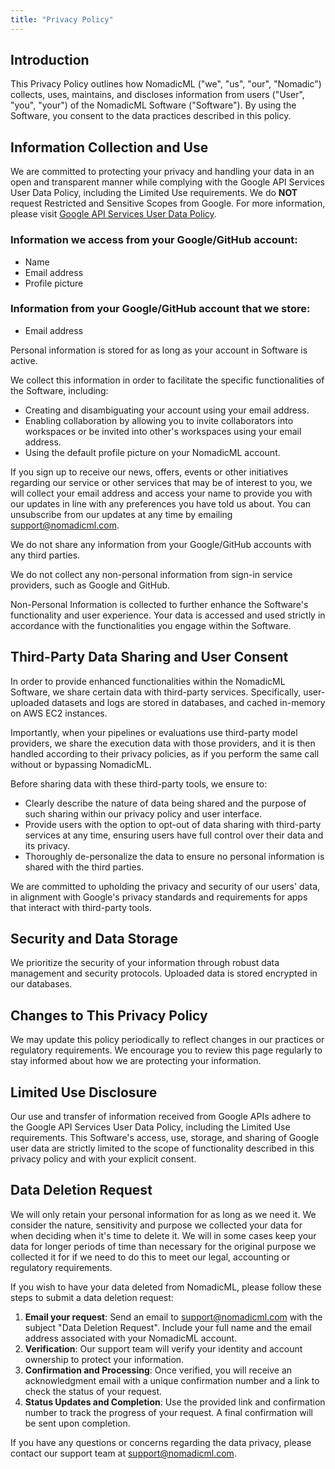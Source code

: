 ```yaml
---
title: "Privacy Policy"
---
```


## Introduction

This Privacy Policy outlines how NomadicML ("we", "us", "our", "Nomadic") collects, uses, maintains, and discloses information from users ("User", "you", "your") of the NomadicML Software ("Software"). By using the Software, you consent to the data practices described in this policy.

## Information Collection and Use

We are committed to protecting your privacy and handling your data in an open and transparent manner while complying with the Google API Services User Data Policy, including the Limited Use requirements. We do **NOT** request Restricted and Sensitive Scopes from Google. For more information, please visit [Google API Services User Data Policy](https://developers.google.com/terms/api-services-user-data-policy).

### Information we access from your Google/GitHub account:

- Name
- Email address
- Profile picture

### Information from your Google/GitHub account that we store:

- Email address

Personal information is stored for as long as your account in Software is active.

We collect this information in order to facilitate the specific functionalities of the Software, including:

- Creating and disambiguating your account using your email address.
- Enabling collaboration by allowing you to invite collaborators into workspaces or be invited into other's workspaces using your email address.
- Using the default profile picture on your NomadicML account.

If you sign up to receive our news, offers, events or other initiatives regarding our service or other services that may be of interest to you, we will collect your email address and access your name to provide you with our updates in line with any preferences you have told us about. You can unsubscribe from our updates at any time by emailing support@nomadicml.com.

We do not share any information from your Google/GitHub accounts with any third parties.

We do not collect any non-personal information from sign-in service providers, such as Google and GitHub.

Non-Personal Information is collected to further enhance the Software's functionality and user experience. Your data is accessed and used strictly in accordance with the functionalities you engage within the Software.

## Third-Party Data Sharing and User Consent

In order to provide enhanced functionalities within the NomadicML Software, we share certain data with third-party services. Specifically, user-uploaded datasets and logs are stored in databases, and cached in-memory on AWS EC2 instances.

Importantly, when your pipelines or evaluations use third-party model providers, we share the execution data with those providers, and it is then handled according to their privacy policies, as if you perform the same call without or bypassing NomadicML.

Before sharing data with these third-party tools, we ensure to:

- Clearly describe the nature of data being shared and the purpose of such sharing within our privacy policy and user interface.
- Provide users with the option to opt-out of data sharing with third-party services at any time, ensuring users have full control over their data and its privacy.
- Thoroughly de-personalize the data to ensure no personal information is shared with the third parties.

We are committed to upholding the privacy and security of our users' data, in alignment with Google's privacy standards and requirements for apps that interact with third-party tools.

## Security and Data Storage

We prioritize the security of your information through robust data management and security protocols. Uploaded data is stored encrypted in our databases.

## Changes to This Privacy Policy

We may update this policy periodically to reflect changes in our practices or regulatory requirements. We encourage you to review this page regularly to stay informed about how we are protecting your information.

## Limited Use Disclosure

Our use and transfer of information received from Google APIs adhere to the Google API Services User Data Policy, including the Limited Use requirements. This Software's access, use, storage, and sharing of Google user data are strictly limited to the scope of functionality described in this privacy policy and with your explicit consent.

## Data Deletion Request

We will only retain your personal information for as long as we need it. We consider the nature, sensitivity and purpose we collected your data for when deciding when it's time to delete it. We will in some cases keep your data for longer periods of time than necessary for the original purpose we collected it for if we need to do this to meet our legal, accounting or regulatory requirements.

If you wish to have your data deleted from NomadicML, please follow these steps to submit a data deletion request:

1. **Email your request**: Send an email to support@nomadicml.com with the subject "Data Deletion Request". Include your full name and the email address associated with your NomadicML account.
2. **Verification**: Our support team will verify your identity and account ownership to protect your information.
3. **Confirmation and Processing**: Once verified, you will receive an acknowledgment email with a unique confirmation number and a link to check the status of your request.
4. **Status Updates and Completion**: Use the provided link and confirmation number to track the progress of your request. A final confirmation will be sent upon completion.

If you have any questions or concerns regarding the data privacy, please contact our support team at support@nomadicml.com.
